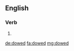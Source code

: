 ==English==

===Verb===
{{head|en|verb form}}

# {{en-past of|dow}}

[[de:dowed]]
[[fa:dowed]]
[[mg:dowed]]